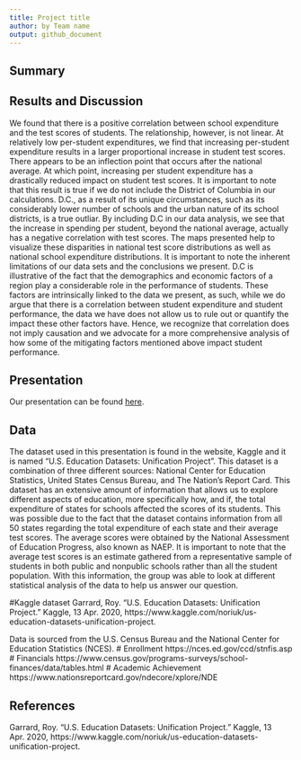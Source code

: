 ```yaml
---
title: Project title
author: by Team name
output: github_document
---
```


## Summary

## Results and Discussion
We found that there is a positive correlation between school expenditure and the test scores of students. The relationship, however, is not linear. At relatively low per-student expenditures, we find that increasing per-student expenditure results in a larger proportional increase in student test scores. There appears to be an inflection point that occurs after the national average. At which point, increasing per student expenditure has a drastically reduced impact on student test scores. It is important to note that this result is true if we do not include the District of Columbia in our calculations. D.C., as a result of its unique circumstances, such as its considerably lower number of schools and the urban nature of its school districts, is a true outliar. By including D.C in our data analysis, we see that the increase in spending per student, beyond the national average, actually has a negative correlation with test scores. The maps presented help to visualize these disparities in national test score distributions as well as national school expenditure distributions. It is important to note the inherent limitations of our data sets and the conclusions we present. D.C is illustrative of the fact that the demographics and economic factors of a region play a considerable role in the performance of students. These factors are intrinsically linked to the data we present, as such, while we do argue that there is a correlation between student expenditure and student performance, the data we have does not allow us to rule out or quantify the impact these other factors have. Hence, we recognize that correlation does not imply causation and we advocate for a more comprehensive analysis of how some of the mitigating factors mentioned above impact student performance. 

## Presentation

Our presentation can be found [here](presentation/presentation.html).

## Data 

The dataset used in this presentation is found in the website, Kaggle and it is named “U.S. Education Datasets: Unification Project”. This dataset is a combination of three different sources: National Center for Education Statistics, United States Census Bureau, and The Nation's Report Card. This dataset has an extensive amount of information that allows us to explore different aspects of education, more specifically how, and if, the total expenditure of states for schools affected the scores of its students. This was possible due to the fact that the dataset contains information from all 50 states regarding the total expenditure of each state and their average test scores.  The average scores were obtained by the National Assessment of Education Progress, also known as NAEP. It is important to note that the average test scores is an estimate gathered from a representative sample of students in both public and nonpublic schools rather than all the student population. With this information, the group was able to look at different statistical analysis of the data to help us answer our question.

#Kaggle dataset
Garrard, Roy. “U.S. Education Datasets: Unification Project.” Kaggle, 13 Apr. 2020, https://www.kaggle.com/noriuk/us-education-datasets-unification-project.

Data is sourced from the U.S. Census Bureau and the National Center for Education Statistics (NCES).
# Enrollment
https://nces.ed.gov/ccd/stnfis.asp
# Financials
https://www.census.gov/programs-surveys/school-finances/data/tables.html
# Academic Achievement
https://www.nationsreportcard.gov/ndecore/xplore/NDE




## References

Garrard, Roy. “U.S. Education Datasets: Unification Project.” Kaggle, 13 Apr. 2020, https://www.kaggle.com/noriuk/us-education-datasets-unification-project.


